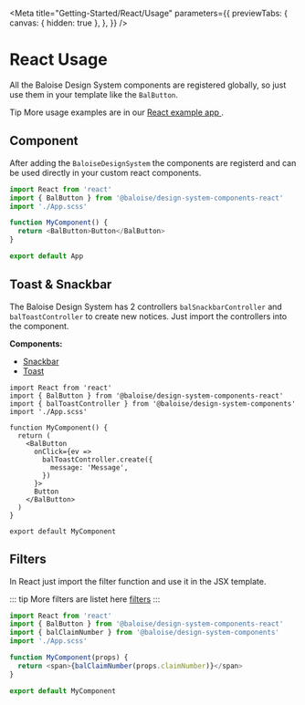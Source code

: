 
<Meta
  title="Getting-Started/React/Usage"
  parameters={{
    previewTabs: {
      canvas: { hidden: true },
    },
  }}
/>

# React Usage

All the Baloise Design System components are registered globally, so just use them in your template like the `BalButton`.

<div className="tip-wrapper">
  <span className="tip">Tip</span>
  More usage examples are in our <a target="_blank" href="https://github.com/baloise/design-system/tree/master/examples/react">
    React example app
  </a>.
</div>

## Component

After adding the `BaloiseDesignSystem` the components are registerd and can be used directly in your custom react components.

```typescript
import React from 'react'
import { BalButton } from '@baloise/design-system-components-react'
import './App.scss'

function MyComponent() {
  return <BalButton>Button</BalButton>
}

export default App
```

## Toast & Snackbar

The Baloise Design System has 2 controllers `balSnackbarController` and `balToastController` to create new notices.
Just import the controllers into the component.

**Components:**

- [Snackbar](http://localhost:6006/?path=/docs/components-snackbar--basic)
- [Toast](http://localhost:6006/?path=/docs/components-toast--basic)

```typescript{3,10-12}
import React from 'react'
import { BalButton } from '@baloise/design-system-components-react'
import { balToastController } from '@baloise/design-system-components'
import './App.scss'

function MyComponent() {
  return (
    <BalButton
      onClick={ev =>
        balToastController.create({
          message: 'Message',
        })
      }>
      Button
    </BalButton>
  )
}

export default MyComponent
```

## Filters

In React just import the filter function and use it in the JSX template.

::: tip
More filters are listet here [filters](/components/tooling/filters.html)
:::

```typescript
import React from 'react'
import { BalButton } from '@baloise/design-system-components-react'
import { balClaimNumber } from '@baloise/design-system-components'
import './App.scss'

function MyComponent(props) {
  return <span>{balClaimNumber(props.claimNumber)}</span>
}

export default MyComponent
```
